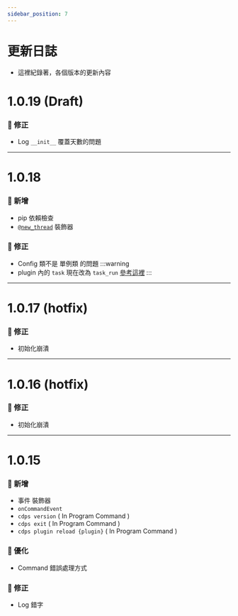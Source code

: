 ```yaml
---
sidebar_position: 7
---
```


# 更新日誌
- 這裡紀錄著，各個版本的更新內容

# 1.0.19 (Draft)
### 🐞 修正
- Log `__init__` 覆蓋天數的問題
---
# 1.0.18
### 🌟 新增
- pip 依賴檢查
- [`@new_thread`](../more/thread.mdx#new_thread) 裝飾器
### 🐞 修正
- Config 類不是 單例類 的問題
:::warning
- plugin 內的 `task` 現在改為 `task_run` [參考這裡](../more/thread.mdx#task_run)
:::
---
# 1.0.17 (hotfix)
### 🐞 修正
- 初始化崩潰
---
# 1.0.16 (hotfix)
### 🐞 修正
- 初始化崩潰
---
# 1.0.15
### 🌟 新增
- 事件 裝飾器
- `onCommandEvent`
- `cdps version` ( In Program Command )
- `cdps exit` ( In Program Command )
- `cdps plugin reload {plugin}` ( In Program Command )
### 🔌 優化
- Command 錯誤處理方式
### 🐞 修正
- Log 錯字